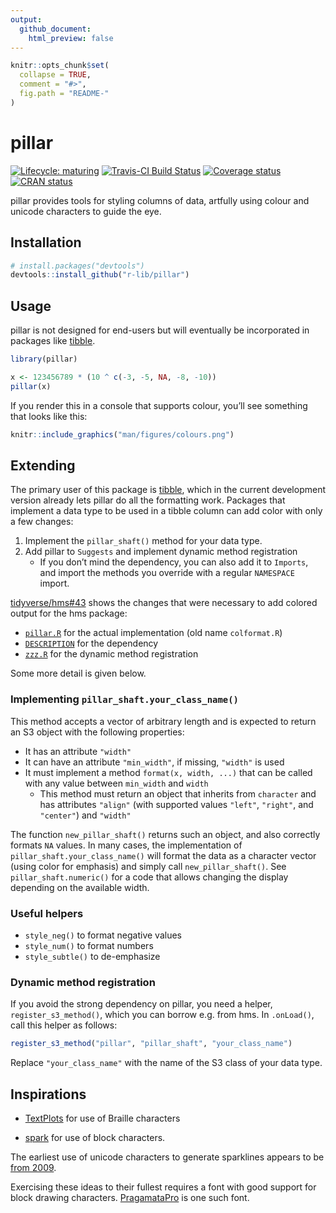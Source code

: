```yaml
---
output:
  github_document:
    html_preview: false
---
```


<!-- README.md is generated from README.Rmd. Please edit that file -->

```r
knitr::opts_chunk$set(
  collapse = TRUE,
  comment = "#>",
  fig.path = "README-"
)
```

# pillar

<!-- badges: start -->
[![Lifecycle: maturing](https://img.shields.io/badge/lifecycle-maturing-blue.svg)](https://www.tidyverse.org/lifecycle/#maturing)
[![Travis-CI Build Status](https://travis-ci.org/r-lib/pillar.svg?branch=master)](https://travis-ci.org/r-lib/pillar)
[![Coverage status](https://codecov.io/gh/r-lib/pillar/branch/master/graph/badge.svg)](https://codecov.io/github/r-lib/pillar?branch=master)
[![CRAN status](https://www.r-pkg.org/badges/version/pillar)](https://cran.r-project.org/package=pillar)
<!-- badges: end -->

pillar provides tools for styling columns of data, artfully using colour and unicode characters to guide the eye.

## Installation

```r
# install.packages("devtools")
devtools::install_github("r-lib/pillar")
```

## Usage

pillar is not designed for end-users but will eventually be incorporated in packages like [tibble](http://tibble.tidyverse.org).

```r
library(pillar)

x <- 123456789 * (10 ^ c(-3, -5, NA, -8, -10))
pillar(x)
```

If you render this in a console that supports colour, you'll see something that looks like this:

```r
knitr::include_graphics("man/figures/colours.png")
```


## Extending

The primary user of this package is [tibble](https://github.com/tidyverse/tibble), which in the current development version already lets pillar do all the formatting work.  Packages that implement a data type to be used in a tibble column can add color with only a few changes:

1. Implement the `pillar_shaft()` method for your data type.
1. Add pillar to `Suggests` and implement dynamic method registration
    - If you don't mind the dependency, you can also add it to `Imports`, and import the methods you override with a regular `NAMESPACE` import.

[tidyverse/hms#43](https://github.com/tidyverse/hms/pull/43) shows the changes that were necessary to add colored output for the hms package:

- [`pillar.R`](https://github.com/tidyverse/hms/pull/43/files#diff-a63dd6b1da682a8549d03475ac91cdcf) for the actual implementation (old name `colformat.R`)
- [`DESCRIPTION`](https://github.com/tidyverse/hms/pull/43/files#diff-35ba4a2677442e210c23a00a5601aba3) for the dependency
- [`zzz.R`](https://github.com/tidyverse/hms/pull/43/files#diff-e549505eb95036528ca3b125f62915a6) for the dynamic method registration

Some more detail is given below.

### Implementing `pillar_shaft.your_class_name()`

This method accepts a vector of arbitrary length and is expected to return an S3 object with the following properties:

- It has an attribute `"width"`
- It can have an attribute `"min_width"`, if missing, `"width"` is used
- It must implement a method `format(x, width, ...)` that can be called with any value between `min_width` and `width`
    - This method must return an object that inherits from `character` and has attributes `"align"` (with supported values `"left"`, `"right"`, and `"center"`) and `"width"`

The function `new_pillar_shaft()` returns such an object, and also correctly formats `NA` values.  In many cases, the implementation of `pillar_shaft.your_class_name()` will format the data as a character vector (using color for emphasis) and simply call `new_pillar_shaft()`.  See `pillar_shaft.numeric()` for a code that allows changing the display depending on the available width.

### Useful helpers

- `style_neg()` to format negative values
- `style_num()` to format numbers
- `style_subtle()` to de-emphasize


### Dynamic method registration

If you avoid the strong dependency on pillar, you need a helper, `register_s3_method()`, which you can borrow e.g. from hms. In `.onLoad()`, call this helper as follows:

```r
register_s3_method("pillar", "pillar_shaft", "your_class_name")
```

Replace `"your_class_name"` with the name of the S3 class of your data type.




## Inspirations

* [TextPlots](https://github.com/sunetos/TextPlots.jl) for use of Braille 
  characters
  
* [spark](https://github.com/holman/spark) for use of block characters.

The earliest use of unicode characters to generate sparklines appears to be [from 2009](https://blog.jonudell.net/2009/01/13/fuel-prices-and-pageviews/).

Exercising these ideas to their fullest requires a font with good support for block drawing characters. [PragamataPro](https://www.fsd.it/shop/fonts/pragmatapro/) is one such font.
